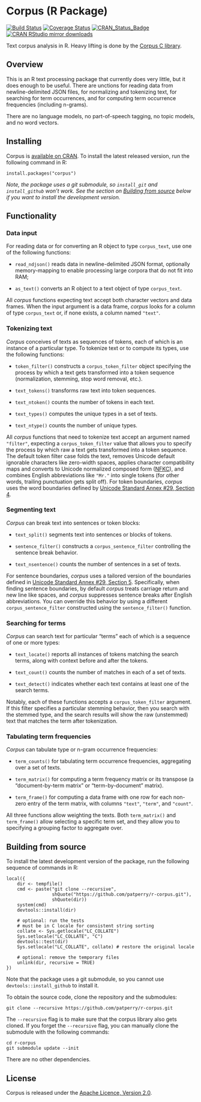 Corpus (R Package)
==================

[![Build Status](https://api.travis-ci.org/patperry/r-corpus.svg?branch=master)](https://travis-ci.org/patperry/r-corpus)
[![Coverage Status](https://codecov.io/github/patperry/r-corpus/coverage.svg?branch=master)](https://codecov.io/github/patperry/r-corpus?branch=master)
[![CRAN_Status_Badge](http://www.r-pkg.org/badges/version/corpus)](http://cran.r-project.org/package=corpus)
[![CRAN RStudio mirror downloads](http://cranlogs.r-pkg.org/badges/corpus)](https://cran.r-project.org/package=corpus)

Text corpus analysis in R. Heavy lifting is done by the
[Corpus C library][corpus].


Overview
--------

This is an R text processing package that currently does very little, but it
does enough to be useful. There are unctions for reading data from
newline-delimited JSON files, for normalizing and tokenizing text, for
searching for term occurrences, and for computing term occurrence frequencies
(including n-grams).

There are no language models, no part-of-speech tagging, no topic models, and
no word vectors.


Installing
----------

Corpus is [available on CRAN][cran]. To install the latest released
version, run the following command in R:

    install.packages("corpus")

*Note, the package uses a git submodule, so `install_git` and
`install_github` won't work.  See the section on
[Building from source](https://github.com/patperry/r-corpus#building-from-source) below if you want to install the development version.*


Functionality
-------------

### Data input

For reading data or for converting an R object to type `corpus_text`, use
one of the following functions:

 + `read_ndjson()` reads data in newline-delimited JSON format, optionally
   memory-mapping to enable processing large corpora that do not fit into
   RAM;

 + `as_text()` converts an R object to a text object of type `corpus_text`.

All *corpus* functions expecting text accept both character vectors and data
frames. When the input argument is a data frame, *corpus* looks for a column
of type `corpus_text` or, if none exists, a column named `"text"`.


### Tokenizing text

*Corpus* conceives of texts as sequences of tokens, each of which is an
instance of a particular type.  To tokenize text or to compute its types,
use the following functions: 

 + `token_filter()` constructs a `corpus_token_filter` object specifying
   the process by which a text gets transformed into a token sequence
   (normalization, stemming, stop word removal, etc.).

 + `text_tokens()` transforms raw text into token sequences.

 + `text_ntoken()` counts the number of tokens in each text.

 + `text_types()` computes the unique types in a set of texts.

 + `text_ntype()` counts the number of unique types.

All *corpus* functions that need to tokenize text accept an argument named
`"filter"`, expecting a `corpus_token_filter` value that allows you to specify
the process by which raw a text gets transformed into a token sequence. The
default token filter case folds the text, removes Unicode default ignorable
characters like zero-width spaces, applies character compatibility maps
and converts to Unicode normalized composed form ([NFKC][nfkc]), and combines
English abbreviations like `"Mr."` into single tokens (for other words,
trailing punctuation gets split off). For token boundaries, *corpus*
uses the word boundaries defined by
[Unicode Standard Annex #29, Section 4][wordbreak].


### Segmenting text

*Corpus* can break text into sentences or token blocks:

 + `text_split()` segments text into sentences or blocks of tokens.

 + `sentence_filter()` constructs a `corpus_sentence_filter` controlling
   the sentence break behavior.

 + `text_nsentence()` counts the number of sentences in a set of texts.

For sentence boundaries, *corpus* uses a tailored version of the boundaries
defined in [Unicode Standard Annex #29, Section 5][sentbreak]. Specifically, when
finding sentence boundaries, by default *corpus* treats carriage return and
new line like spaces, and *corpus* suppresses sentence breaks after English
abbreviations. You can override this behavior by using a different
`corpus_sentence_filter` constructed using the `sentence_filter()` function.


### Searching for terms

*Corpus* can search text for particular "terms" each of which is a sequence of
one or more types:

 + `text_locate()` reports all instances of tokens matching the search terms,
   along with context before and after the tokens.

 + `text_count()` counts the number of matches in each of a set of texts.

 + `text_detect()` indicates whether each text contains at least one of
   the search terms.

Notably, each of these functions accepts a `corpus_token_filter` argument.
If this filter specifies a particular stemming behavior, then you search with
the stemmed type, and the search results will show the raw (unstemmed) text
that matches the term after tokenization.


### Tabulating term frequencies

*Corpus* can tabulate type or n-gram occurrence frequencies:

 + `term_counts()` for tabulating term occurrence frequencies, aggregating
   over a set of texts.

 + `term_matrix()` for computing a term frequency matrix or its transpose
   (a "document-by-term matrix" or "term-by-document" matrix).
 
 + `term_frame()` for computing a data frame with one row for each non-zero
   entry of the term matrix, with columns `"text"`, `"term"`, and
   `"count"`.

All three functions allow weighting the texts.  Both `term_matrix()` and
`term_frame()` allow selecting a specific term set, and they allow you
to specifying a grouping factor to aggregate over.


Building from source
--------------------

To install the latest development version of the package, run the following
sequence of commands in R:

    local({
        dir <- tempfile()
        cmd <- paste("git clone --recursive",
                     shQuote("https://github.com/patperry/r-corpus.git"),
                     shQuote(dir))
        system(cmd)
        devtools::install(dir)

        # optional: run the tests
        # must be in C locale for consistent string sorting
        collate <- Sys.getlocale("LC_COLLATE")
        Sys.setlocale("LC_COLLATE", "C")
        devtools::test(dir)
        Sys.setlocale("LC_COLLATE", collate) # restore the original locale

        # optional: remove the temporary files
        unlink(dir, recursive = TRUE)
    })

Note that the package uses a git submodule, so you cannot use
`devtools::install_github` to install it.


To obtain the source code, clone the repository and the submodules:

    git clone --recursive https://github.com/patperry/r-corpus.git

The `--recursive` flag is to make sure that the corpus library also gets
cloned. If you forget the `--recursive` flag, you can manually clone
the submodule with the following commands:

    cd r-corpus
    git submodule update --init

There are no other dependencies.


License
-------

Corpus is released under the [Apache Licence, Version 2.0][apache].


[apache]: https://www.apache.org/licenses/LICENSE-2.0.html
[casefold]: https://www.w3.org/International/wiki/Case_folding
[cc]: https://en.wikipedia.org/wiki/C0_and_C1_control_codes
[corpus]: https://github.com/patperry/corpus
[cran]: https://cran.r-project.org/package=corpus
[ndjson]: http://ndjson.org/
[nfkc]: http://unicode.org/reports/tr15/
[sentbreak]: http://unicode.org/reports/tr29/#Sentence_Boundaries
[windows]: https://github.com/patperry/corpus/blob/master/TODO.md
[wordbreak]: http://unicode.org/reports/tr29/#Word_Boundaries
